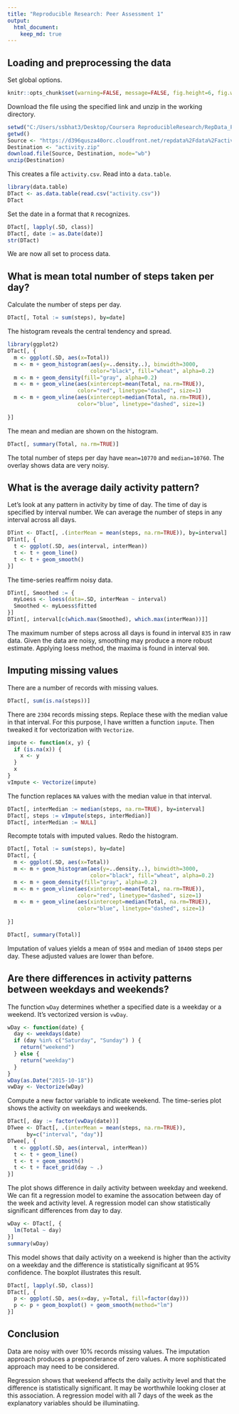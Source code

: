 ```yaml
---
title: "Reproducible Research: Peer Assessment 1"
output: 
  html_document:
    keep_md: true
---
```


## Loading and preprocessing the data

Set global options.
```r
knitr::opts_chunk$set(warning=FALSE, message=FALSE, fig.height=6, fig.width=6)

```

Download the file using the specified link and unzip in the working directory.  

```r
setwd("C:/Users/ssbhat3/Desktop/Coursera ReproducibleResearch/RepData_PeerAssessment1/RepData_PeerAssessment1")
getwd()
Source <- "https://d396qusza40orc.cloudfront.net/repdata%2Fdata%2Factivity.zip"
Destination <- "activity.zip"
download.file(Source, Destination, mode="wb") 
unzip(Destination)
```

This creates a file `activity.csv`. Read into a `data.table`.

```r
library(data.table)
DTact <- as.data.table(read.csv("activity.csv"))
DTact
```

Set the date in a format that `R` recognizes.

```r
DTact[, lapply(.SD, class)]
DTact[, date := as.Date(date)]
str(DTact)
```

We are now all set to process data.

## What is mean total number of steps taken per day?

Calculate the number of steps per day.
```r
DTact[, Total := sum(steps), by=date]

```

The histogram reveals the central tendency and spread.

```r
library(ggplot2)
DTact[, {
  m <- ggplot(.SD, aes(x=Total))
  m <- m + geom_histogram(aes(y=..density..), binwidth=3000, 
                          color="black", fill="wheat", alpha=0.2) 
  m <- m + geom_density(fill="gray", alpha=0.2)
  m <- m + geom_vline(aes(xintercept=mean(Total, na.rm=TRUE)),
                      color="red", linetype="dashed", size=1)
  m <- m + geom_vline(aes(xintercept=median(Total, na.rm=TRUE)),
                      color="blue", linetype="dashed", size=1)
  
}]
```

The mean and median are shown on the histogram.

```r
DTact[, summary(Total, na.rm=TRUE)]
```

The total number of steps per day have `mean=10770` and `median=10760`. The overlay shows data are very noisy.

## What is the average daily activity pattern?

Let's look at any pattern in activity by time of day. The time of day is specified by interval number. We can average the number of steps in any interval across all days.

```r
DTint <- DTact[, .(interMean = mean(steps, na.rm=TRUE)), by=interval]
DTint[, {
  t <- ggplot(.SD, aes(interval, interMean))
  t <- t + geom_line()
  t <- t + geom_smooth()
}]
```

The time-series reaffirm noisy data. 

```r
DTint[, Smoothed := {
  myLoess <- loess(data=.SD, interMean ~ interval)
  Smoothed <- myLoess$fitted
}]
DTint[, interval[c(which.max(Smoothed), which.max(interMean))]]
```

The maximum number of steps across all days is found in interval `835` in raw data. Given the data are noisy, smoothing may produce a more robust estimate. Applying loess method, the maxima is found in interval `900`.

## Imputing missing values

There are a number of records with missing values. 

```r
DTact[, sum(is.na(steps))]
```

There are `2304` records missing steps. Replace these with the median value in that interval. For this purpose, I have written a function `impute`. Then tweaked it for vectorization with `Vectorize`.

```r
impute <- function(x, y) {
  if (is.na(x)) {
    x <- y
  }
  x
}
vImpute <- Vectorize(impute)
```

The function replaces `NA` values with the median value in that interval.

```r
DTact[, interMedian := median(steps, na.rm=TRUE), by=interval]
DTact[, steps := vImpute(steps, interMedian)]
DTact[, interMedian := NULL]
```

Recompte totals with imputed values. Redo the histogram.

```r
DTact[, Total := sum(steps), by=date]
DTact[, {
  m <- ggplot(.SD, aes(x=Total))
  m <- m + geom_histogram(aes(y=..density..), binwidth=3000, 
                          color="black", fill="wheat", alpha=0.2) 
  m <- m + geom_density(fill="gray", alpha=0.2)
  m <- m + geom_vline(aes(xintercept=mean(Total, na.rm=TRUE)),
                      color="red", linetype="dashed", size=1)
  m <- m + geom_vline(aes(xintercept=median(Total, na.rm=TRUE)),
                      color="blue", linetype="dashed", size=1)
  
}]

DTact[, summary(Total)]
```

Imputation of values yields a mean of `9504` and median of `10400` steps per day. These adjusted values are lower than before.

## Are there differences in activity patterns between weekdays and weekends?

The function `wDay` determines whether a specified date is a weekday or a weekend. It's vectorized version is `vwDay`.

```r
wDay <- function(date) {
  day <- weekdays(date)
  if (day %in% c("Saturday", "Sunday") ) {
    return("weekend")
  } else {
    return("weekday")
  }
}
wDay(as.Date("2015-10-18"))
vwDay <- Vectorize(wDay)
```

Compute a new factor variable to indicate weekend. The time-series plot shows the activity on weekdays and weekends. 

```r
DTact[, day := factor(vwDay(date))]
DTwee <- DTact[, .(interMean = mean(steps, na.rm=TRUE)), 
      by=c("interval", "day")]
DTwee[, {
  t <- ggplot(.SD, aes(interval, interMean))
  t <- t + geom_line()
  t <- t + geom_smooth()
  t <- t + facet_grid(day ~ .)
}]
```

The plot shows difference in daily activity between weekday and weekend. We can fit a regression model to examine the assocation between day of the week and activity level. A regression model can show statistically significant differences from day to day.

```r
wDay <- DTact[, {
  lm(Total ~ day)         
}]
summary(wDay)
```

This  model shows that daily activity on a weekend is higher than the activity on a weekday and the difference is statistically significant at 95% confidence. The boxplot illustrates this result. 

```r
DTact[, lapply(.SD, class)]
DTact[, {
  p <- ggplot(.SD, aes(x=day, y=Total, fill=factor(day)))
  p <- p + geom_boxplot() + geom_smooth(method="lm")
}] 
```

## Conclusion

Data are noisy with over 10% records missing values. The imputation approach produces a preponderance of zero values. A more sophisticated approach may need to be considered. 

Regression shows that weekend affects the daily activity level and that the difference is statistically significant. It may be worthwhile looking closer at this association. A regression model with all 7 days of the week as the explanatory variables should be illuminatiing. 